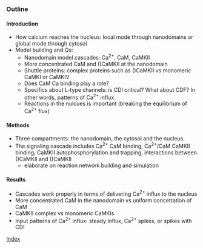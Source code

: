 
### Outline

#### Introduction
* How calcium reaches the nucleus: local mode through nanodomains or global mode through cytosol
* Model building and Qs: 
    + Nanodomain model cascades: Ca^2+^, CaM, CaMKII
    + More concentrated CaM and \(\beta\)CaMKII at the nanodomain
    + Shuttle proteins: complex proteins such as \(\gamma\)CaMKII vs monomeric CaMKI or CaMKIV
    + Does CaM Ca binding play a role?
    + Specifics about L-type channels: is CDI critical? What about CDF? In other words, patterns of Ca^2+^ influx.
    + Reactions in the nulcues is important (breaking the equilibrium of Ca^2+^ flux)

#### Methods

* Three compartments: the nanodomain, the cytosol and the nucleus
* The signaling cascade includes Ca^2+^ CaM binding, Ca^2+^/CaM CaMKII binding, CaMKII autophosphorylation and trapping, interactions between \(\beta\)CaMKII and \(\gamma\)CaMKII
    + elaborate on reaction network building and simulation


#### Results

* Cascades work properly in terms of delivering Ca^2+^ influx to the nucleus
* More concentrated CaM in the nanodomain vs uniform concetration of CaM
* CaMKII complex vs monomeric CaMKIs
* Input patterns of Ca^2+^ influx: steady influx, Ca^2+^ spikes, or spikes with CDI


[Index](index.html)